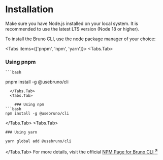 
# Installation

<Callout emoji="">
  Make sure you have Node.js installed on your local system. It is recommended to use the latest LTS version (Node 18 or higher). 
</Callout>

To install the Bruno CLI, use the node package manager of your choice:

<Tabs items={['pnpm', 'npm', 'yarn']}>
  <Tabs.Tab>
  ### Using pnpm

    ```bash
pnpm install -g @usebruno/cli
```
  </Tabs.Tab>
  <Tabs.Tab>
    
    ### Using npm
```bash
npm install -g @usebruno/cli
```

  </Tabs.Tab>
  <Tabs.Tab>
    
    ### Using yarn
```bash
yarn global add @usebruno/cli
```
  </Tabs.Tab>
</Tabs>
For more details, visit the official [NPM Page for Bruno CLI <strong><sup>↗</sup></strong>](https://www.npmjs.com/package/@usebruno/cli)